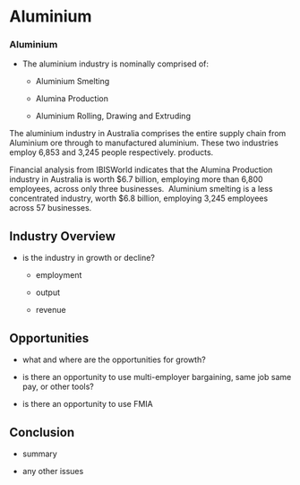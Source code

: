# Aluminium

### Aluminium

-   The aluminium industry is nominally comprised of:

    -   Aluminium Smelting

    -   Alumina Production

    -   Aluminium Rolling, Drawing and Extruding

The aluminium industry in Australia comprises the entire supply chain from Aluminium ore through to manufactured aluminium. These two industries employ 6,853 and 3,245 people respectively. products.

Financial analysis from IBISWorld indicates that the Alumina Production industry in Australia is worth \$6.7 billion, employing more than 6,800 employees, across only three businesses.  Aluminium smelting is a less concentrated industry, worth \$6.8 billion, employing 3,245 employees across 57 businesses.

## Industry Overview

-   is the industry in growth or decline?

    -   employment

    -   output

    -   revenue

## Opportunities

-   what and where are the opportunities for growth?

-   is there an opportunity to use multi-employer bargaining, same job same pay, or other tools?

-   is there an opportunity to use FMIA

## Conclusion

-   summary

-   any other issues
